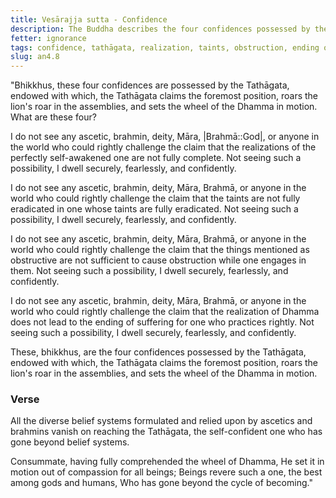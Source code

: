 ```yaml
---
title: Vesārajja sutta - Confidence
description: The Buddha describes the four confidences possessed by the Tathāgata.
fetter: ignorance
tags: confidence, tathāgata, realization, taints, obstruction, ending of suffering, an, an4
slug: an4.8
---
```


"Bhikkhus, these four confidences are possessed by the Tathāgata, endowed with which, the Tathāgata claims the foremost position, roars the lion's roar in the assemblies, and sets the wheel of the Dhamma in motion. What are these four?

I do not see any ascetic, brahmin, deity, Māra, |Brahmā::God|, or anyone in the world who could rightly challenge the claim that the realizations of the perfectly self-awakened one are not fully complete. Not seeing such a possibility, I dwell securely, fearlessly, and confidently.

I do not see any ascetic, brahmin, deity, Māra, Brahmā, or anyone in the world who could rightly challenge the claim that the taints are not fully eradicated in one whose taints are fully eradicated. Not seeing such a possibility, I dwell securely, fearlessly, and confidently.

I do not see any ascetic, brahmin, deity, Māra, Brahmā, or anyone in the world who could rightly challenge the claim that the things mentioned as obstructive are not sufficient to cause obstruction while one engages in them. Not seeing such a possibility, I dwell securely, fearlessly, and confidently.

I do not see any ascetic, brahmin, deity, Māra, Brahmā, or anyone in the world who could rightly challenge the claim that the realization of Dhamma does not lead to the ending of suffering for one who practices rightly. Not seeing such a possibility, I dwell securely, fearlessly, and confidently.

These, bhikkhus, are the four confidences possessed by the Tathāgata, endowed with which, the Tathāgata claims the foremost position, roars the lion's roar in the assemblies, and sets the wheel of the Dhamma in motion.

### Verse

All the diverse belief systems formulated
and relied upon by ascetics and brahmins
vanish on reaching the Tathāgata,
the self-confident one who has gone beyond belief systems.

Consummate, having fully comprehended the wheel of Dhamma,
He set it in motion out of compassion for all beings;
Beings revere such a one, the best among gods and humans,
Who has gone beyond the cycle of becoming."